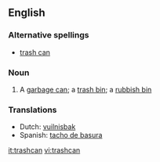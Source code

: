 ==English==

===Alternative spellings===
* [[trash can]]

===Noun===
{{en-noun}}

# A [[garbage can]]; a [[trash bin]]; a [[rubbish bin]]

===Translations===
* Dutch: [[vuilnisbak]] {{m}}
* Spanish: [[tacho de basura]] {{m}}

[[it:trashcan]]
[[vi:trashcan]]